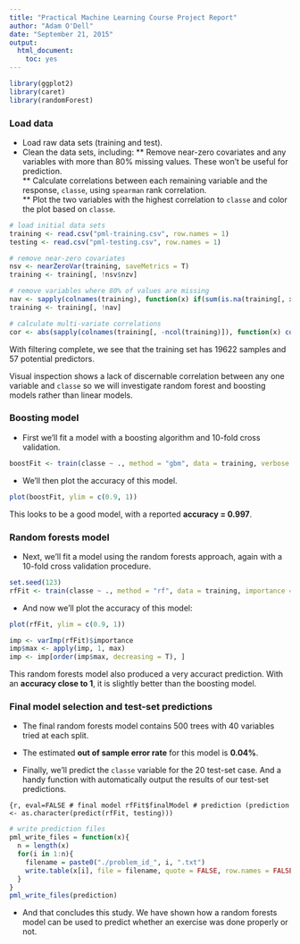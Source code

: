 ```yaml
---
title: "Practical Machine Learning Course Project Report"
author: "Adam O'Dell"
date: "September 21, 2015"
output:
  html_document:
    toc: yes
---
```


```r
library(ggplot2)
library(caret)
library(randomForest)
```

### Load data 
* Load raw data sets (training and test). 
* Clean the data sets, including:
** Remove near-zero covariates and any variables with more than 80% missing values. These won't be useful for prediction.        
** Calculate correlations between each remaining variable and the response, `classe`, using `spearman` rank correlation.                 
** Plot the two variables with the highest correlation to `classe` and color the plot based on `classe`.            

```r

# load initial data sets
training <- read.csv("pml-training.csv", row.names = 1)
testing <- read.csv("pml-testing.csv", row.names = 1)

# remove near-zero covariates
nsv <- nearZeroVar(training, saveMetrics = T)
training <- training[, !nsv$nzv]

# remove variables where 80% of values are missing 
nav <- sapply(colnames(training), function(x) if(sum(is.na(training[, x])) > 0.8*nrow(training)){return(T)}else{return(F)})
training <- training[, !nav]

# calculate multi-variate correlations
cor <- abs(sapply(colnames(training[, -ncol(training)]), function(x) cor(as.numeric(training[, x]), as.numeric(training$classe), method = "spearman")))
```


With filtering complete, we see that the training set has 19622 samples and 57 potential predictors.          

Visual inspection shows a lack of discernable correlation between any one variable and `classe` so we will investigate random forest and boosting models rather than linear models.         

### Boosting model
* First we'll fit a model with a boosting algorithm and 10-fold cross validation.    
    

```r
boostFit <- train(classe ~ ., method = "gbm", data = training, verbose = F, trControl = trainControl(method = "cv", number = 10))
```

* We'll then plot the accuracy of this model.  

```r

plot(boostFit, ylim = c(0.9, 1))
```

This looks to be a good model, with a reported __accuracy = 0.997__. 

### Random forests model   
* Next, we'll fit a model using the random forests approach, again with a 10-fold cross validation procedure.    
   

```r
set.seed(123)
rfFit <- train(classe ~ ., method = "rf", data = training, importance = T, trControl = trainControl(method = "cv", number = 10))
```

* And now we'll plot the accuracy of this model:

```r
plot(rfFit, ylim = c(0.9, 1))
```

```r
imp <- varImp(rfFit)$importance
imp$max <- apply(imp, 1, max)
imp <- imp[order(imp$max, decreasing = T), ]
```

This random forests model also produced a very accuract prediction. With an __accuracy close to 1__, it is slightly better than the boosting model.                  

### Final model selection and test-set predictions

* The final random forests model contains 500 trees with 40 variables tried at each split.                  
* The estimated __out of sample error rate__ for this model is __0.04%__. 

* Finally, we'll predict the `classe` variable for the 20 test-set case. And a handy function with automatically output the results of our test-set predictions.      

```{r, eval=FALSE
# final model
rfFit$finalModel
# prediction
(prediction <- as.character(predict(rfFit, testing)))
```
```r
# write prediction files
pml_write_files = function(x){
  n = length(x)
  for(i in 1:n){
    filename = paste0("./problem_id_", i, ".txt")
    write.table(x[i], file = filename, quote = FALSE, row.names = FALSE, col.names = FALSE)
  }
}
pml_write_files(prediction)
```


* And that concludes this study. We have shown how a random forests model can be used to predict whether an exercise was done properly or not. 